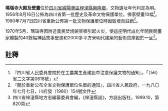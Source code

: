 {{msg:四川省文物保護單位
|名稱 = 瑪瑙寺大殿及壁畫
|編號 = 10
|圖片 = 
|級別 = S01
|分類 = 
|時代 = [[明代|明代]]
|地点 = [[四川省|四川省]][[綿陽專區|綿陽專區]][[梓潼縣|梓潼縣]][[興隆鄉|興隆鄉]]
|坐標 =
|登錄 = 1956年8月16日
}}
'''瑪瑙寺大殿及壁畫'''位於[[四川省|四川省]][[綿陽專區|綿陽專區]][[梓潼縣|梓潼縣]][[興隆鄉|興隆鄉]]，文物遺址年代判定為明。1956年8月16日公佈為四川省第一批歷史及革命文物保護單位。佛家壁畫10幅<ref>『四川省人民委員會關於在工農業生產建設中注意保護文物的通知』，「（56）省二文字第0618號」</ref>。1980年7月7日四川省重新公佈第一批文物保護單位時因毀壞而註銷<ref>『關於重新公布全省文物保護單位名單的通知』，四川省人民政府，一九八〇年七月七日，川府發（1980）154號文件</ref>。

1970年5月，瑪瑙寺因附近農民焚燒豌豆稈引起火災，使這座明代成化年間民間畫家繪製的40餘幅神話故事壁畫和2000多平方米明代建築的藝術寶庫毀於一旦<ref>四川省梓潼縣地方志編纂委員會編，《梓潼縣誌》，方誌出版社，1999.10，第820頁</ref>。
==註釋==
{{reflist}}